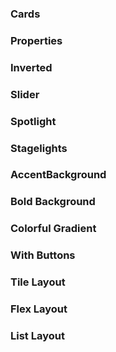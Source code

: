 
<Meta of={SectionStories} />

### Cards

<Canvas of={SectionStories.Cards} />

### Properties

<ArgTypes />

### Inverted

<Canvas of={SectionStories.Inverted} />

### Slider

<Canvas of={SectionStories.Slider} />

### Spotlight

<Canvas of={SectionStories.Spotlight} />

### Stagelights

<Canvas of={SectionStories.Stagelights} />

### AccentBackground

<Canvas of={SectionStories.AccentBackground} />

### Bold Background

<Canvas of={SectionStories.BoldBackground} />

### Colorful Gradient

<Canvas of={SectionStories.ColorfulGradient} />

### With Buttons

<Canvas of={SectionStories.WithButtons} />

### Tile Layout

<Canvas of={SectionStories.TileLayout} />

### Flex Layout

<Canvas of={SectionStories.FlexLayout} />

### List Layout

<Canvas of={SectionStories.ListLayout} />
